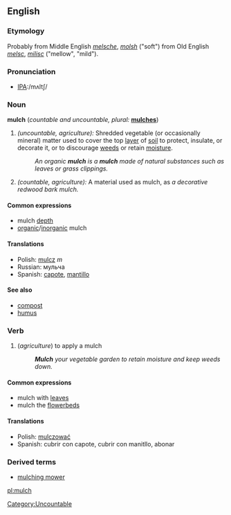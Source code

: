 {{wikipedia}}
==English==

===Etymology===
Probably from Middle English ''[[melsche]]'', ''[[molsh]]'' ("soft") from Old English ''[[melsc]]'', ''[[milisc]]'' ("mellow", "mild").

===Pronunciation===
*[[Pronunciation guide|IPA]]:/mʌltʃ/

===Noun===
'''mulch'''  (''countable and uncountable, plural:'' '''[[mulches]]''')
# ''(uncountable, agriculture):'' Shredded vegetable (or occasionally mineral) matter used to cover the top [[layer]] of [[soil]] to protect, insulate, or decorate it, or to discourage [[weed]]s or retain [[moisture]].
#:''An organic '''mulch''' is a '''mulch''' made of natural substances such as leaves or grass clippings.''
# ''(countable, agriculture):'' A material used as mulch, as ''a decorative redwood bark mulch.''

====Common expressions====
*mulch [[depth]]
*[[organic]]/[[inorganic]] mulch

====Translations====
*Polish: [[mulcz]] ''m''
*Russian:  мульча {{f}}
*Spanish: [[capote]], [[mantillo]]

====See also====
*[[compost]]
*[[humus]]

===Verb===
{{En-infl-reg-sibilant|mulch||}}
# (''agriculture'') to apply a mulch
#:'''''Mulch''' your vegetable garden to retain moisture and keep weeds down.''

====Common expressions====
*mulch with [[leaf|leaves]]
*mulch the [[flowerbed]]s

====Translations====
*Polish: [[mulczować]]
*Spanish: cubrir con capote, cubrir con manitllo, abonar

===Derived terms===
*[[mulching mower]]

[[Category:Uncountable]]
[[pl:mulch]]